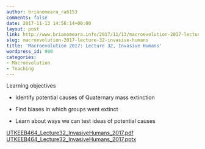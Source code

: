 ```yaml
---
author: brianomeara_ra6153
comments: false
date: 2017-11-13 14:56:14+00:00
layout: post
link: http://www.brianomeara.info/2017/11/13/macroevolution-2017-lecture-32-invasive-humans/
slug: macroevolution-2017-lecture-32-invasive-humans
title: 'Macroevolution 2017: Lecture 32, Invasive Humans'
wordpress_id: 900
categories:
- Macroevolution
- Teaching
---
```


Learning objectives



    
  * Identify potential causes of Quaternary mass extinction

    
  * Find biases in which groups went extinct

    
  * Learn about ways we can test ideas of potential causes


[UTKEEB464_Lecture32_InvasiveHumans_2017.pdf](http://brianomeara.info/wordpress_beta/wp-content/uploads/2017/11/UTKEEB464_Lecture32_InvasiveHumans_2017.pdf) [UTKEEB464_Lecture32_InvasiveHumans_2017.pptx](http://brianomeara.info/wordpress_beta/wp-content/uploads/2017/11/UTKEEB464_Lecture32_InvasiveHumans_2017.pptx)
